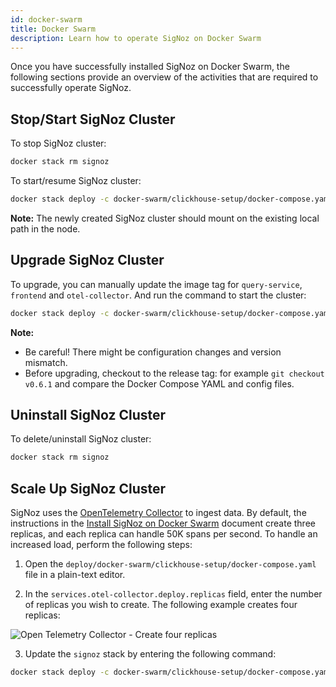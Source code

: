 ```yaml
---
id: docker-swarm
title: Docker Swarm
description: Learn how to operate SigNoz on Docker Swarm
---
```



<SigNozCloud />

Once you have successfully installed SigNoz on Docker Swarm, the following sections provide an overview of the activities that are required to successfully operate SigNoz.

## Stop/Start SigNoz Cluster

To stop SigNoz cluster:

```bash
docker stack rm signoz
```

To start/resume SigNoz cluster:

```bash
docker stack deploy -c docker-swarm/clickhouse-setup/docker-compose.yaml signoz
```

**Note:** The newly created SigNoz cluster should mount on the existing local path in the node.


## Upgrade SigNoz Cluster

To upgrade, you can manually update the image tag for `query-service`, `frontend` and `otel-collector`.
And run the command to start the cluster:

```bash
docker stack deploy -c docker-swarm/clickhouse-setup/docker-compose.yaml signoz
```

**Note:**
- Be careful! There might be configuration changes and version mismatch.
- Before upgrading, checkout to the release tag: for example `git checkout v0.6.1` and compare the Docker Compose YAML and config files.

## Uninstall SigNoz Cluster

To delete/uninstall SigNoz cluster:

```bash
docker stack rm signoz
```

## Scale Up SigNoz Cluster

SigNoz uses the [OpenTelemetry Collector](https://github.com/open-telemetry/opentelemetry-collector) to ingest data. By default, the instructions in the [Install SigNoz on Docker Swarm](/docs/install/docker-swarm) document create three replicas, and each replica can handle 50K spans per second. To handle an increased load, perform the following steps:

1. Open the `deploy/docker-swarm/clickhouse-setup/docker-compose.yaml` file in a plain-text editor.

2. In the `services.otel-collector.deploy.replicas` field, enter the number of replicas you wish to create. The following example creates four replicas:

  ![Open Telemetry Collector - Create four replicas](/img/scale-up-otel.webp)

3. Update the `signoz` stack by entering the following command:

  ```bash
docker stack deploy -c docker-swarm/clickhouse-setup/docker-compose.yaml signoz
  ```
